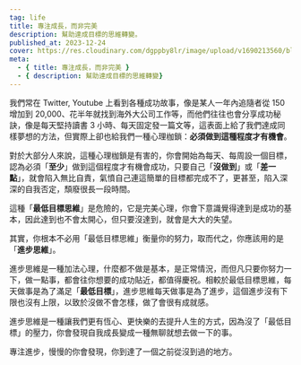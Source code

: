 ```yaml
---
tag: life
title: 專注成長，而非完美
description: 幫助達成目標的思維轉變。
published_at: 2023-12-24
cover: https://res.cloudinary.com/dgppby8lr/image/upload/v1690213560/blog/test_dewcgh.png
meta:
  - { title: 專注成長，而非完美 }
  - { description: 幫助達成目標的思維轉變}
---
```


我們常在 Twitter, Youtube 上看到各種成功故事，像是某人一年內追隨者從 150 增加到 20,000、花半年就找到海外大公司工作等，而他們往往也會分享成功秘訣，像是每天堅持讀書 3 小時、每天固定發一篇文等，這表面上給了我們達成同樣夢想的方法，但實際上卻也給我們一種心理枷鎖：**必須做到這種程度才有機會**。

對於大部分人來說，這種心理枷鎖是有害的，你會開始為每天、每周設一個目標，認為必須「**至少**」做到這個程度才有機會成功，只要自己「**沒做到**」或「**差一點**」，就會陷入無比自責，氣憤自己連這簡單的目標都完成不了，更甚至，陷入深深的自我否定，頹廢很長一段時間。

這種「**最低目標思維**」是危險的，它是完美心理，你會下意識覺得達到是成功的基本，因此達到也不會太開心，但只要沒達到，就會是大大的失望。

其實，你根本不必用「最低目標思維」衡量你的努力，取而代之，你應該用的是「**進步思維**」。

進步思維是一種加法心理，什麼都不做是基本，是正常情況，而但凡只要你努力一下，做一點事，都會往你想要的成功貼近，都值得慶祝。相較於最低目標思維，每天做事是為了滿足「**最低目標**」，進步思維每天做事是為了進步，這個進步沒有下限也沒有上限，以致於沒做不會怎樣，做了會很有成就感。

進步思維是一種讓我們更有恆心、更快樂的去提升人生的方式，因為沒了「最低目標」的壓力，你會發現自我成長變成一種無聊就想去做一下的事。

專注進步，慢慢的你會發現，你到達了一個之前從沒到過的地方。